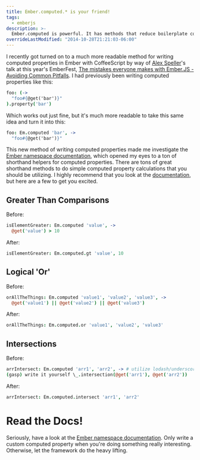 ```yaml
---
title: Ember.computed.* is your friend!
tags:
  - emberjs
description: >-
  Ember.computed is powerful. It has methods that reduce boilerplate code and increase readability.
overrideLastModified: "2014-10-28T21:21:03-06:00"
---
```


I recently got turned on to a much more readable method for writing computed properties in Ember with CoffeeScript by
way of [Alex Speller](http://alexspeller.com/)'s talk at this year's EmberFest,
[The mistakes everyone makes with Ember.JS - Avoiding Common Pitfalls](https://www.youtube.com/watch?v=vRfr2nrsX14). I
had previously been writing computed properties like this:

```coffeescript
foo: (->
  "foo#{@get('bar')}"
).property('bar')
```

Which works out just fine, but it's much more readable to take this same idea and turn it into this:

```coffeescript
foo: Em.computed 'bar', ->
  "foo#{@get('bar')}"
```

This new method of writing computed properties made me investigate the
[Ember namespace documentation](http://emberjs.com/api/classes/Ember.html), which opened my eyes to a ton of shorthand
helpers for computed properties. There are tons of great shorthand methods to do simple computed property calculations
that you should be utilizing. I highly recommend that you look at the
[documentation](http://emberjs.com/api/classes/Ember.html), but here are a few to get you excited.

## Greater Than Comparisons

Before:

```coffeescript
isElementGreater: Em.computed 'value', ->
  @get('value') > 10
```

After:

```coffeescript
isElementGreater: Em.computed.gt 'value', 10
```

## Logical 'Or'

Before:

```coffeescript
orAllTheThings: Em.computed 'value1', 'value2', 'value3', ->
  @get('value1') || @get('value2') || @get('value3')
```

After:

```coffeescript
orAllTheThings: Em.computed.or 'value1', 'value2', 'value3'
```

## Intersections

Before:

```coffeescript
arrIntersect: Em.computed 'arr1', 'arr2', -> # utilize lodash/underscore # or
(gasp) write it yourself \_.intersection(@get('arr1'), @get('arr2'))
```

After:

```coffeescript
arrIntersect: Em.computed.intersect 'arr1', 'arr2'
```

# Read the Docs!

Seriously, have a look at the [Ember namespace documentation](http://emberjs.com/api/classes/Ember.html). Only write a
custom computed property when you're doing something really interesting. Otherwise, let the framework do the heavy
lifting.
